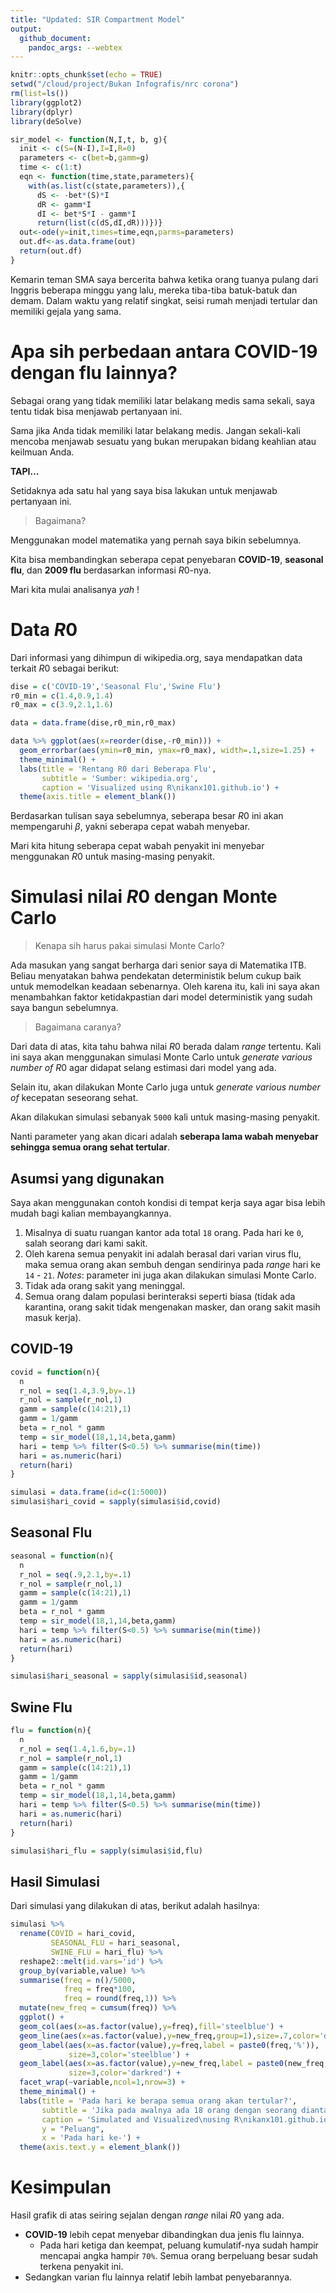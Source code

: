 ```yaml
---
title: "Updated: SIR Compartment Model"
output: 
  github_document:
    pandoc_args: --webtex
---
```


```r
knitr::opts_chunk$set(echo = TRUE)
setwd("/cloud/project/Bukan Infografis/nrc corona")
rm(list=ls())
library(ggplot2)
library(dplyr)
library(deSolve)

sir_model <- function(N,I,t, b, g){
  init <- c(S=(N-I),I=I,R=0)
  parameters <- c(bet=b,gamm=g)
  time <- c(1:t)
  eqn <- function(time,state,parameters){
    with(as.list(c(state,parameters)),{
      dS <- -bet*(S)*I 
      dR <- gamm*I
      dI <- bet*S*I - gamm*I
      return(list(c(dS,dI,dR)))})}
  out<-ode(y=init,times=time,eqn,parms=parameters)
  out.df<-as.data.frame(out)
  return(out.df)
}
```

Kemarin teman SMA saya bercerita bahwa ketika orang tuanya pulang dari Inggris beberapa minggu yang lalu, mereka tiba-tiba batuk-batuk dan demam. Dalam waktu yang relatif singkat, seisi rumah menjadi tertular dan memiliki gejala yang sama.

# Apa sih perbedaan antara COVID-19 dengan flu lainnya?

Sebagai orang yang tidak memiliki latar belakang medis sama sekali, saya tentu tidak bisa menjawab pertanyaan ini.

Sama jika Anda tidak memiliki latar belakang medis. Jangan sekali-kali mencoba menjawab sesuatu yang bukan merupakan bidang keahlian atau keilmuan Anda.

__TAPI...__

Setidaknya ada satu hal yang saya bisa lakukan untuk menjawab pertanyaan ini.

> Bagaimana?

Menggunakan model matematika yang pernah saya bikin sebelumnya.

Kita bisa membandingkan seberapa cepat penyebaran __COVID-19__, __seasonal flu__, dan __2009 flu__ berdasarkan informasi $R0$-nya.

Mari kita mulai analisanya _yah_ !

# Data $R0$

Dari informasi yang dihimpun di wikipedia.org, saya mendapatkan data terkait $R0$ sebagai berikut:

```r
dise = c('COVID-19','Seasonal Flu','Swine Flu')
r0_min = c(1.4,0.9,1.4)
r0_max = c(3.9,2.1,1.6)

data = data.frame(dise,r0_min,r0_max)

data %>% ggplot(aes(x=reorder(dise,-r0_min))) + 
  geom_errorbar(aes(ymin=r0_min, ymax=r0_max), width=.1,size=1.25) +
  theme_minimal() +
  labs(title = 'Rentang R0 dari Beberapa Flu',
       subtitle = 'Sumber: wikipedia.org',
       caption = 'Visualized using R\nikanx101.github.io') +
  theme(axis.title = element_blank())
```

Berdasarkan tulisan saya sebelumnya, seberapa besar $R0$ ini akan mempengaruhi $\beta$, yakni seberapa cepat wabah menyebar.

Mari kita hitung seberapa cepat wabah penyakit ini menyebar menggunakan $R0$ untuk masing-masing penyakit.

# Simulasi nilai $R0$ dengan Monte Carlo

> Kenapa sih harus pakai simulasi Monte Carlo?

Ada masukan yang sangat berharga dari senior saya di Matematika ITB. Beliau menyatakan bahwa pendekatan deterministik belum cukup baik untuk memodelkan keadaan sebenarnya. Oleh karena itu, kali ini saya akan menambahkan faktor ketidakpastian dari model deterministik yang sudah saya bangun sebelumnya.

> Bagaimana caranya?

Dari data di atas, kita tahu bahwa nilai $R0$ berada dalam _range_ tertentu. Kali ini saya akan menggunakan simulasi Monte Carlo untuk _generate various number of_ $R0$ agar didapat selang estimasi dari model yang ada.

Selain itu, akan dilakukan Monte Carlo juga untuk _generate various number of_ kecepatan seseorang sehat.

Akan dilakukan simulasi sebanyak `5000` kali untuk masing-masing penyakit.

Nanti parameter yang akan dicari adalah __seberapa lama wabah menyebar sehingga semua orang sehat tertular__.

## Asumsi yang digunakan

Saya akan menggunakan contoh kondisi di tempat kerja saya agar bisa lebih mudah bagi kalian membayangkannya.

1. Misalnya di suatu ruangan kantor ada total `18` orang. Pada hari ke `0`, salah seorang dari kami sakit.
1. Oleh karena semua penyakit ini adalah berasal dari varian virus flu, maka semua orang akan sembuh dengan sendirinya pada _range_ hari ke `14` - `21`. _Notes_: parameter ini juga akan dilakukan simulasi Monte Carlo. 
2. Tidak ada orang sakit yang meninggal.
2. Semua orang dalam populasi berinteraksi seperti biasa (tidak ada karantina, orang sakit tidak mengenakan masker, dan orang sakit masih masuk kerja).

## __COVID-19__

```r
covid = function(n){
  n
  r_nol = seq(1.4,3.9,by=.1)
  r_nol = sample(r_nol,1)
  gamm = sample(c(14:21),1)
  gamm = 1/gamm
  beta = r_nol * gamm
  temp = sir_model(18,1,14,beta,gamm)
  hari = temp %>% filter(S<0.5) %>% summarise(min(time))
  hari = as.numeric(hari)
  return(hari)
}

simulasi = data.frame(id=c(1:5000))
simulasi$hari_covid = sapply(simulasi$id,covid)
```

## __Seasonal Flu__

```r
seasonal = function(n){
  n
  r_nol = seq(.9,2.1,by=.1)
  r_nol = sample(r_nol,1)
  gamm = sample(c(14:21),1)
  gamm = 1/gamm
  beta = r_nol * gamm
  temp = sir_model(18,1,14,beta,gamm)
  hari = temp %>% filter(S<0.5) %>% summarise(min(time))
  hari = as.numeric(hari)
  return(hari)
}

simulasi$hari_seasonal = sapply(simulasi$id,seasonal)
```

## __Swine Flu__

```r
flu = function(n){
  n
  r_nol = seq(1.4,1.6,by=.1)
  r_nol = sample(r_nol,1)
  gamm = sample(c(14:21),1)
  gamm = 1/gamm
  beta = r_nol * gamm
  temp = sir_model(18,1,14,beta,gamm)
  hari = temp %>% filter(S<0.5) %>% summarise(min(time))
  hari = as.numeric(hari)
  return(hari)
}

simulasi$hari_flu = sapply(simulasi$id,flu)
```

## Hasil Simulasi

Dari simulasi yang dilakukan di atas, berikut adalah hasilnya:

```r
simulasi %>% 
  rename(COVID = hari_covid,
         SEASONAL_FLU = hari_seasonal,
         SWINE_FLU = hari_flu) %>%
  reshape2::melt(id.vars='id') %>%
  group_by(variable,value) %>% 
  summarise(freq = n()/5000,
            freq = freq*100,
            freq = round(freq,1)) %>%
  mutate(new_freq = cumsum(freq)) %>%
  ggplot() + 
  geom_col(aes(x=as.factor(value),y=freq),fill='steelblue') +
  geom_line(aes(x=as.factor(value),y=new_freq,group=1),size=.7,color='darkred') +
  geom_label(aes(x=as.factor(value),y=freq,label = paste0(freq,'%')),
             size=3,color='steelblue') +
  geom_label(aes(x=as.factor(value),y=new_freq,label = paste0(new_freq,'%')),
             size=3,color='darkred') +
  facet_wrap(~variable,ncol=1,nrow=3) +
  theme_minimal() +
  labs(title = 'Pada hari ke berapa semua orang akan tertular?',
       subtitle = 'Jika pada awalnya ada 18 orang dengan seorang diantaranya sakit\nBiru: Peluang semua orang akan tertular\nMerah: Peluang kumulatif semua orang akan tertular',
       caption = 'Simulated and Visualized\nusing R\nikanx101.github.io',
       y = "Peluang",
       x = 'Pada hari ke-') +
  theme(axis.text.y = element_blank())
```

# Kesimpulan

Hasil grafik di atas seiring sejalan dengan _range_ nilai $R0$ yang ada. 

- __COVID-19__ lebih cepat menyebar dibandingkan dua jenis flu lainnya. 
  - Pada hari ketiga dan keempat, peluang kumulatif-nya sudah hampir mencapai angka hampir `70%`. Semua orang berpeluang besar sudah terkena penyakit ini.
- Sedangkan varian flu lainnya relatif lebih lambat penyebarannya.